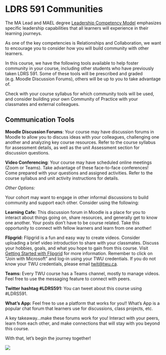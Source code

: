 # LDRS 591 Communities{-}

The MA Lead and MAEL degree [Leadership Competency Model](https://www.twu.ca/leadership-ma/competency-model) emphasizes specific leadership capabilities that all learners will experience in their learning journeys.

As one of the key competencies is Relationships and Collaboration, we want to encourage you to consider how you will build community with other learners.

In this course, we have the following tools available to help foster community in your course, including other students who have previously taken LDRS 591. Some of these tools will be prescribed and graded (e.g. Moodle Discussion Forums), others will be up to you to take advantage of.

Check with your course syllabus for which community tools will be used, and consider building your own Community of Practice with your classmates and external colleagues.

## Communication Tools{-}
**Moodle Discussion Forums**: Your course may have discussion forums in Moodle to allow you to discuss ideas with your colleagues, challenging one another and analyzing key course resources. Refer to the course syllabus for assessment details, as well as the unit Assessment section for discussion questions.  

**Video Conferencing**: Your course may have scheduled online meetings (Zoom or Teams). Take advantage of these face-to-face conferences! Come prepared with your questions and assigned activities. Refer to the course syllabus and unit activity instructions for details.

*Other Options:*

Your cohort may want to engage in other informal discussions to build community and support each other.  Consider using the following:  

**Learning Cafe:** This discussion forum in Moodle is a place for you to interact about things going on, share resources, and generally get to know one another. Your posts don't have to be course related. Take this opportunity to connect with fellow learners and learn from one another!

**Flipgrid:** Flipgrid is a fun and easy way to create videos. Consider uploading a brief video introduction to share with your classmates. Discuss your hobbies, goals, and what you hope to gain from this course. Visit [Getting Started with Flipgrid](https://info.flipgrid.com/getting-started.html) for more information. Remember to click on "Join with Microsoft" and log-in using your TWU credentials. If you do not know your TWU credentials, please email [twit@twu.ca](twit@twu.ca).

**Teams:** Every TWU course has a Teams channel, mostly to manage videos. Feel free to use the messaging feature to connect with peers.

**Twitter hashtag #LDRS591:** You can tweet about this course using #LDRS591.

**What's App:** Feel free to use a platform that works for you!!  What's App is a popular chat forum that learners use for discussions, class projects, etc.


A key takeaway...make these forums work for you!  Interact with your peers, learn from each other, and make connections that will stay with you beyond this course.

With that, let's begin the journey together!

![](assets/community/luke-porter-NEqEC7qa9FM-unsplash.jpg)
